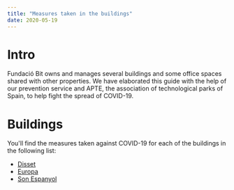 ```yaml
---
title: "Measures taken in the buildings"
date: 2020-05-19
---
```


# Intro

Fundació Bit owns and manages several buildings and some office spaces shared with other properties. We have elaborated this guide with the help of our prevention service and APTE, the association of technological parks of Spain, to help fight the spread of COVID-19.

# Buildings

You'll find the measures taken against COVID-19 for each of the buildings in the following list:

- [Disset](/disset)
- [Europa](/europa)
- [Son Espanyol](/sonespanyol)
